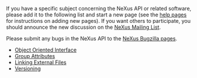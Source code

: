 If you have a specific subject concerning the NeXus API or related software, please add it to the following list and start a new page (see the [[Help:Contents|help pages]] for instructions on adding new pages).  If you want others to participate, you should announce the new discussion on the [http://www.neutron.anl.gov/mailmanlistinfo/nexus NeXus Mailing List].

Please submit any bugs in the NeXus API to the [http://bugs.isis.rl.ac.uk/buglist.cgi?query_format=specific&order=relevance+desc&bug_status=__open__&product=NeXus&content= NeXus Bugzilla pages].

*[[Object Oriented Interface]]
*[[Group Attributes]]
*[[Linking External Files]]
*[[Versioning]]